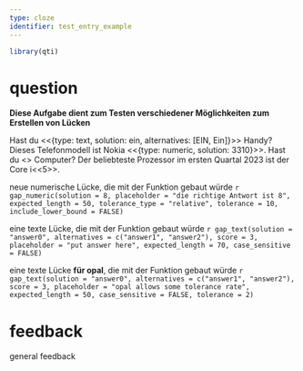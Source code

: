 ```yaml
---
type: cloze
identifier: test_entry_example
---
```


```r
library(qti)
```
# question
**Diese Aufgabe dient zum Testen verschiedener Möglichkeiten zum Erstellen von Lücken**

Hast du <<{type: text, solution: ein, alternatives: [EIN, Ein]}>> Handy? Dieses Telefonmodell ist Nokia <<{type: numeric, solution: 3310}>>. Hast du <<ein>> Computer? Der beliebteste Prozessor im ersten Quartal 2023 ist der Core i<<5>>.

neue numerische Lücke, die mit der Funktion gebaut würde `r gap_numeric(solution = 8, placeholder = "die richtige Antwort ist 8", expected_length = 50, tolerance_type = "relative", tolerance = 10, include_lower_bound = FALSE)`


eine texte Lücke, die mit der Funktion gebaut würde `r gap_text(solution = "answer0", alternatives = c("answer1", "answer2"), score = 3, placeholder = "put answer here", expected_length = 70, case_sensitive = FALSE)`


eine texte Lücke **für opal**, die mit der Funktion gebaut würde `r gap_text(solution = "answer0", alternatives = c("answer1", "answer2"), score = 3, placeholder = "opal allows some tolerance rate", expected_length = 50, case_sensitive = FALSE, tolerance = 2)`

# feedback
general feedback
